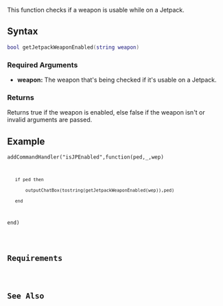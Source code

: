  
{{Server function}}
This function checks if a weapon is usable while on a Jetpack.

==Syntax== 
<syntaxhighlight lang="lua">bool getJetpackWeaponEnabled(string weapon)</syntaxhighlight> 

===Required Arguments=== 
*'''weapon:''' The weapon that's being checked if it's usable on a Jetpack.

===Returns===
Returns true if the weapon is enabled, else false if the weapon isn't or invalid arguments are passed.

==Example== 
<code>addCommandHandler("isJPEnabled",function(ped,_,wep)
	if ped then
		outputChatBox(tostring(getJetpackWeaponEnabled(wep)),ped)
	end
end)</syntaxhighlight>
==Requirements==
{{Requirements|1.3.1|n/a|}}
==See Also==
{{World_functions}}